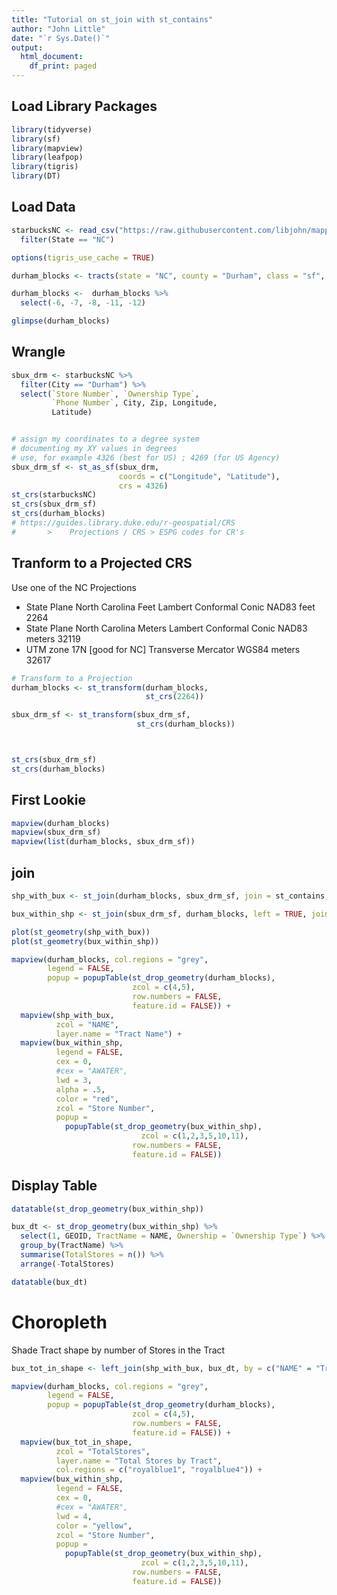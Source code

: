 ```yaml
---
title: "Tutorial on st_join with st_contains"
author: "John Little"
date: "`r Sys.Date()`"
output:
  html_document:
    df_print: paged
---
```


## Load Library Packages

```r
library(tidyverse)
library(sf)
library(mapview)
library(leafpop)
library(tigris)
library(DT)
```


## Load Data

```r
starbucksNC <- read_csv("https://raw.githubusercontent.com/libjohn/mapping-with-R/master/data/All_Starbucks_Locations_in_the_US_-_Map.csv") %>% 
  filter(State == "NC")

options(tigris_use_cache = TRUE)

durham_blocks <- tracts(state = "NC", county = "Durham", class = "sf", year = 2012)

durham_blocks <-  durham_blocks %>%  
  select(-6, -7, -8, -11, -12)

glimpse(durham_blocks)
```


## Wrangle

```r
sbux_drm <- starbucksNC %>% 
  filter(City == "Durham") %>% 
  select(`Store Number`, `Ownership Type`,
         `Phone Number`, City, Zip, Longitude,
         Latitude)


# assign my coordinates to a degree system
# documenting my XY values in degrees
# use, for example 4326 (best for US) ; 4269 (for US Agency)
sbux_drm_sf <- st_as_sf(sbux_drm,
                        coords = c("Longitude", "Latitude"),
                        crs = 4326)
st_crs(starbucksNC)
st_crs(sbux_drm_sf)
st_crs(durham_blocks)
# https://guides.library.duke.edu/r-geospatial/CRS
#       >    Projections / CRS > ESPG codes for CR's
```

## Tranform to a Projected CRS

Use one of the NC Projections

- State Plane North Carolina Feet	Lambert Conformal Conic	NAD83	feet	2264
- State Plane North Carolina Meters	Lambert Conformal Conic	NAD83	meters	32119
- UTM zone 17N [good for NC]	Transverse Mercator	WGS84	meters	32617

```r
# Transform to a Projection
durham_blocks <- st_transform(durham_blocks,
                              st_crs(2264))

sbux_drm_sf <- st_transform(sbux_drm_sf,
                            st_crs(durham_blocks)) 



st_crs(sbux_drm_sf)
st_crs(durham_blocks)

```

## First Lookie

```r
mapview(durham_blocks)
mapview(sbux_drm_sf)
mapview(list(durham_blocks, sbux_drm_sf))
```

## join

```r
shp_with_bux <- st_join(durham_blocks, sbux_drm_sf, join = st_contains, left = FALSE)

bux_within_shp <- st_join(sbux_drm_sf, durham_blocks, left = TRUE, join = st_within)
```


```r
plot(st_geometry(shp_with_bux))
plot(st_geometry(bux_within_shp))
```


```r
mapview(durham_blocks, col.regions = "grey",
        legend = FALSE,
        popup = popupTable(st_drop_geometry(durham_blocks), 
                           zcol = c(4,5),
                           row.numbers = FALSE,
                           feature.id = FALSE)) +
  mapview(shp_with_bux, 
          zcol = "NAME",
          layer.name = "Tract Name") +
  mapview(bux_within_shp,
          legend = FALSE,
          cex = 0,
          #cex = "AWATER",
          lwd = 3,
          alpha = .5,
          color = "red",
          zcol = "Store Number",
          popup =
            popupTable(st_drop_geometry(bux_within_shp),
                             zcol = c(1,2,3,5,10,11),
                           row.numbers = FALSE,
                           feature.id = FALSE))
```

## Display Table

```r
datatable(st_drop_geometry(bux_within_shp))
```


```r
bux_dt <- st_drop_geometry(bux_within_shp) %>% 
  select(1, GEOID, TractName = NAME, Ownership = `Ownership Type`) %>% 
  group_by(TractName) %>% 
  summarise(TotalStores = n()) %>% 
  arrange(-TotalStores) 

datatable(bux_dt)
```

# Choropleth 

Shade Tract shape by number of Stores in the Tract

```r
bux_tot_in_shape <- left_join(shp_with_bux, bux_dt, by = c("NAME" = "TractName"))

mapview(durham_blocks, col.regions = "grey",
        legend = FALSE,
        popup = popupTable(st_drop_geometry(durham_blocks), 
                           zcol = c(4,5),
                           row.numbers = FALSE,
                           feature.id = FALSE)) +
  mapview(bux_tot_in_shape, 
          zcol = "TotalStores",
          layer.name = "Total Stores by Tract",
          col.regions = c("royalblue1", "royalblue4")) +
  mapview(bux_within_shp,
          legend = FALSE,
          cex = 0,
          #cex = "AWATER",
          lwd = 4,
          color = "yellow",
          zcol = "Store Number",
          popup =
            popupTable(st_drop_geometry(bux_within_shp),
                             zcol = c(1,2,3,5,10,11),
                           row.numbers = FALSE,
                           feature.id = FALSE))

```

